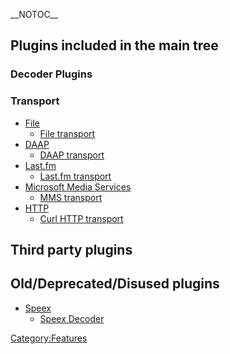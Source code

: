 __NOTOC__
== Plugins included in the main tree ==
=== Decoder Plugins ===
{{Media formats}}

=== Transport ===
* [[Wikipedia:Computer_file | File]]
** [[Component:file| File transport]]
* [[Wikipedia:Digital_Audio_Access_Protocol | DAAP]]
** [[Component:daap| DAAP transport]]
* [[Wikipedia:Last.fm | Last.fm]]
** [[Component:lastfm | Last.fm transport]]
* [[Wikipedia:Microsoft_Media_Services | Microsoft Media Services]]
** [[Component:mms | MMS transport]]
* [[Wikipedia:Http | HTTP]]
** [[Component:curl | Curl HTTP transport]]

== Third party plugins ==

== Old/Deprecated/Disused plugins ==
* [[Wikipedia:Speex | Speex]]
** [[Component:speex | Speex Decoder]]

[[Category:Features]]
